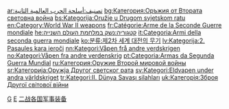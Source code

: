 {{Categories by country|nocat}}
{{Commonscat|Weapons of World War II}}

[[Category:二战武器|G]]
[[Category:各国武器|E]]
[[Category:二战各国军事装备|]]

[[ar:تصنيف:أسلحة_الحرب_العالمية_الثانية|ar:تصنيف:أسلحة الحرب العالمية الثانية]]
[[bg:Категория:Оръжия_от_Втората_световна_война|bg:Категория:Оръжия от Втората световна война]]
[[bs:Kategorija:Oružje_u_Drugom_svjetskom_ratu|bs:Kategorija:Oružje u Drugom svjetskom ratu]]
[[en:Category:World_War_II_weapons|en:Category:World War II weapons]]
[[fr:Catégorie:Arme_de_la_Seconde_Guerre_mondiale|fr:Catégorie:Arme de la Seconde Guerre mondiale]]
[[he:קטגוריה:נשק_במלחמת_העולם_השנייה|he:קטגוריה:נשק במלחמת העולם השנייה]]
[[it:Categoria:Armi_della_seconda_guerra_mondiale|it:Categoria:Armi della seconda guerra mondiale]]
[[ko:분류:제2차_세계_대전의_무기|ko:분류:제2차 세계 대전의 무기]]
[[lv:Kategorija:2._Pasaules_kara_ieroči|lv:Kategorija:2. Pasaules kara ieroči]]
[[nn:Kategori:Våpen_frå_andre_verdskrigen|nn:Kategori:Våpen frå andre verdskrigen]]
[[no:Kategori:Våpen_fra_andre_verdenskrig|no:Kategori:Våpen fra andre verdenskrig]]
[[pt:Categoria:Armas_da_Segunda_Guerra_Mundial|pt:Categoria:Armas da Segunda Guerra Mundial]]
[[ru:Категория:Оружие_Второй_мировой_войны|ru:Категория:Оружие Второй мировой войны]]
[[sr:Категорија:Оружја_Другог_светског_рата|sr:Категорија:Оружја Другог светског рата]]
[[sv:Kategori:Eldvapen_under_andra_världskriget|sv:Kategori:Eldvapen under andra världskriget]]
[[tr:Kategori:II._Dünya_Savaşı_silahları|tr:Kategori:II. Dünya Savaşı silahları]]
[[uk:Категорія:Зброя_Другої_світової_війни|uk:Категорія:Зброя Другої світової війни]]